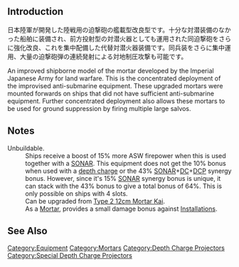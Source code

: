 {{EquipmentInfo|347}}

==Introduction==
日本陸軍が開発した陸戦用の迫撃砲の艦載型改良型です。十分な対潜装備のなかった船舶に装備され、前方投射型の対潜火器としても運用された同迫撃砲をさらに強化改良、これを集中配備した代替対潜火器装備です。同兵装をさらに集中運用、大量の迫撃砲弾の連続発射による対地制圧攻撃も可能です。

An improved shipborne model of the mortar developed by the Imperial Japanese Army for land warfare. This is the concentrated deployment of the improvised anti-submarine equipment. These upgraded mortars were mounted forwards on ships that did not have sufficient anti-submarine equipment. Further concentrated deployment also allows these mortars to be used for ground suppression by firing multiple large salvos.

==Notes==
;Unbuildable.
:Ships receive a boost of 15% more ASW firepower when this is used together with a [[:Category:SONAR|SONAR]]. This equipment does not get the 10% bonus when used with a [[:Category:Depth Charges|depth charge]] or the 43% [[:Category:SONAR|SONAR]]+[[:Category:Depth Charges|DC]]+[[:Category:Depth Charge Projectors|DCP]] synergy bonus. However, since it's 15% [[:Category:SONAR|SONAR]] synergy bonus is unique, it can stack with the 43% bonus to give a total bonus of 64%. This is only possible on ships with 4 slots.
:Can be upgraded from [[Type 2 12cm Mortar Kai]].
:As a [[:Category:Mortars|Mortar]], provides a small damage bonus against [[Combat/Anti-Installation|Installations]].

==See Also==
{{Equipmentlist}}
[[Category:Equipment]]
[[Category:Mortars]]
[[Category:Depth Charge Projectors]]
[[Category:Special Depth Charge Projectors]]